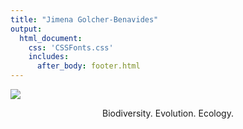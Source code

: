 ```yaml
---
title: "Jimena Golcher-Benavides"
output: 
  html_document:
    css: 'CSSFonts.css'
    includes:
      after_body: footer.html
---
```


<!-- This centers the title text on this page.  -->

<style type="text/css">

h1.title {
  font-size: 60px;
  color: ;
  text-align: center;
}
</style>

![](./cartoon_alone-01.png)

<center> Biodiversity. Evolution. Ecology. </center>